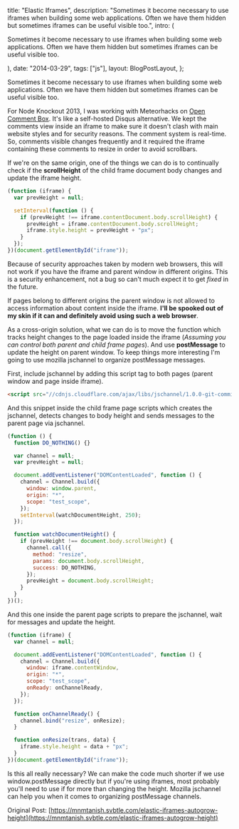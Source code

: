 
  title: "Elastic Iframes",
  description:
    "Sometimes it become necessary to use iframes when building some web  applications. Often we have them hidden but sometimes iframes can be  useful visible too.",
  intro: (
    <section>
      <p>
        Sometimes it become necessary to use iframes when building some web
        applications. Often we have them hidden but sometimes iframes can be
        useful visible too.
      </p>
    </section>
  ),
  date: "2014-03-29",
  tags: ["js"],
  layout: BlogPostLayout,
};

Sometimes it become necessary to use iframes when building some web applications. Often we have them hidden but sometimes iframes can be useful visible too.

For Node Knockout 2013, I was working with Meteorhacks on [Open Comment Box](meteorhacks.2013.nodeknockout.com). It's like a self-hosted Disqus alternative. We kept the comments view inside an iframe to make sure it doesn't clash with main website styles and for security reasons. The comment system is real-time. So, comments visible changes frequently and it required the iframe containing these comments to resize in order to avoid scrollbars.

If we're on the same origin, one of the things we can do is to continually check if the **scrollHeight** of the child frame document body changes and update the iframe height.

```js
(function (iframe) {
  var prevHeight = null;

  setInterval(function () {
    if (prevHeight !== iframe.contentDocument.body.scrollHeight) {
      prevHeight = iframe.contentDocument.body.scrollHeight;
      iframe.style.height = prevHeight + "px";
    }
  });
})(document.getElementById("iframe"));
```

Because of security approaches taken by modern web browsers, this will not work if you have the iframe and parent window in different origins. This is a security enhancement, not a bug so can't much expect it to get _fixed_ in the future.

If pages belong to different origins the parent window is not allowed to access information about content inside the iframe. **I'll be spooked out of my skin if it can and definitely avoid using such a web browser**.

As a cross-origin solution, what we can do is to move the function which tracks height changes to the page loaded inside the iframe (_Assuming you can control both parent and child frame pages_). And use **postMessage** to update the height on parent window. To keep things more interesting I'm going to use mozilla jschannel to organize postMessage messages.

First, include jschannel by adding this script tag to both pages (parent window and page inside iframe).

```html
<script src="//cdnjs.cloudflare.com/ajax/libs/jschannel/1.0.0-git-commit1-8c4f7eb/jschannel.min.js"></script>
```

And this snippet inside the child frame page scripts which creates the jschannel, detects changes to body height and sends messages to the parent page via jschannel.

```js
(function () {
  function DO_NOTHING() {}

  var channel = null;
  var prevHeight = null;

  document.addEventListener("DOMContentLoaded", function () {
    channel = Channel.build({
      window: window.parent,
      origin: "*",
      scope: "test_scope",
    });
    setInterval(watchDocumentHeight, 250);
  });

  function watchDocumentHeight() {
    if (prevHeight !== document.body.scrollHeight) {
      channel.call({
        method: "resize",
        params: document.body.scrollHeight,
        success: DO_NOTHING,
      });
      prevHeight = document.body.scrollHeight;
    }
  }
})();
```

And this one inside the parent page scripts to prepare the jschannel, wait for messages and update the height.

```js
(function (iframe) {
  var channel = null;

  document.addEventListener("DOMContentLoaded", function () {
    channel = Channel.build({
      window: iframe.contentWindow,
      origin: "*",
      scope: "test_scope",
      onReady: onChannelReady,
    });
  });

  function onChannelReady() {
    channel.bind("resize", onResize);
  }

  function onResize(trans, data) {
    iframe.style.height = data + "px";
  }
})(document.getElementById("iframe"));
```

Is this all really necessary? We can make the code much shorter if we use window.postMessage directly but if you're using iframes, most probably you'll need to use if for more than changing the height. Mozilla jschannel can help you when it comes to organizing postMessage channels.

Original Post: [https://mnmtanish.svbtle.com/elastic-iframes-autogrow-height](https://mnmtanish.svbtle.com/elastic-iframes-autogrow-height)
